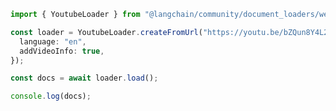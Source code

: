 ```typescript
import { YoutubeLoader } from "@langchain/community/document_loaders/web/youtube";

const loader = YoutubeLoader.createFromUrl("https://youtu.be/bZQun8Y4L2A", {
  language: "en",
  addVideoInfo: true,
});

const docs = await loader.load();

console.log(docs);
```